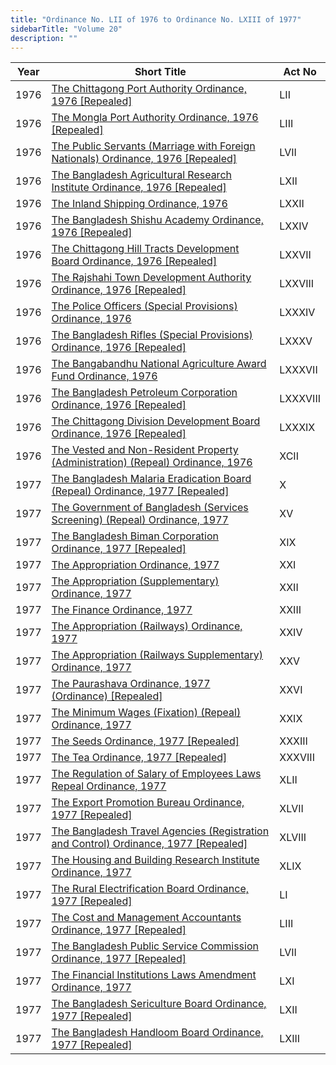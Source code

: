 ```yaml
---
title: "Ordinance No. LII of 1976 to Ordinance No. LXIII of 1977"
sidebarTitle: "Volume 20"
description: ""
---
```


| Year | Short Title | Act No |
|------|-------------|--------|
| 1976 | [The Chittagong Port Authority Ordinance, 1976 [Repealed]](/laws/act-527) | LII |
| 1976 | [The Mongla Port Authority Ordinance, 1976 [Repealed]](/laws/act-528) | LIII |
| 1976 | [The Public Servants (Marriage with Foreign Nationals) Ordinance, 1976 [Repealed]](/laws/act-529) | LVII |
| 1976 | [The Bangladesh Agricultural Research Institute Ordinance, 1976 [Repealed]](/laws/act-530) | LXII |
| 1976 | [The Inland Shipping Ordinance, 1976](/laws/act-531) | LXXII |
| 1976 | [The Bangladesh Shishu Academy Ordinance, 1976 [Repealed]](/laws/act-532) | LXXIV |
| 1976 | [The Chittagong Hill Tracts Development Board Ordinance, 1976 [Repealed]](/laws/act-533) | LXXVII |
| 1976 | [The Rajshahi Town Development Authority Ordinance, 1976 [Repealed]](/laws/act-534) | LXXVIII |
| 1976 | [The Police Officers (Special Provisions) Ordinance, 1976](/laws/act-535) | LXXXIV |
| 1976 | [The Bangladesh Rifles (Special Provisions) Ordinance, 1976 [Repealed]](/laws/act-536) | LXXXV |
| 1976 | [The Bangabandhu National Agriculture Award Fund Ordinance, 1976](/laws/act-537) | LXXXVII |
| 1976 | [The Bangladesh Petroleum Corporation Ordinance, 1976 [Repealed]](/laws/act-538) | LXXXVIII |
| 1976 | [The Chittagong Division Development Board Ordinance, 1976 [Repealed]](/laws/act-539) | LXXXIX |
| 1976 | [The Vested and Non-Resident Property (Administration) (Repeal) Ordinance, 1976](/laws/act-540) | XCII |
| 1977 | [The Bangladesh Malaria Eradication Board (Repeal) Ordinance, 1977 [Repealed]](/laws/act-541) | X |
| 1977 | [The Government of Bangladesh (Services Screening) (Repeal) Ordinance, 1977](/laws/act-542) | XV |
| 1977 | [The Bangladesh Biman Corporation Ordinance, 1977 [Repealed]](/laws/act-543) | XIX |
| 1977 | [The Appropriation Ordinance, 1977](/laws/act-544) | XXI |
| 1977 | [The Appropriation (Supplementary) Ordinance, 1977](/laws/act-545) | XXII |
| 1977 | [The Finance Ordinance, 1977](/laws/act-546) | XXIII |
| 1977 | [The Appropriation (Railways) Ordinance, 1977](/laws/act-547) | XXIV |
| 1977 | [The Appropriation (Railways Supplementary) Ordinance, 1977](/laws/act-548) | XXV |
| 1977 | [The Paurashava Ordinance, 1977 (Ordinance) [Repealed]](/laws/act-549) | XXVI |
| 1977 | [The Minimum Wages (Fixation) (Repeal) Ordinance, 1977](/laws/act-550) | XXIX |
| 1977 | [The Seeds Ordinance, 1977 [Repealed]](/laws/act-551) | XXXIII |
| 1977 | [The Tea Ordinance, 1977 [Repealed]](/laws/act-552) | XXXVIII |
| 1977 | [The Regulation of Salary of Employees Laws Repeal Ordinance, 1977](/laws/act-553) | XLII |
| 1977 | [The Export Promotion Bureau Ordinance, 1977 [Repealed]](/laws/act-554) | XLVII |
| 1977 | [The Bangladesh Travel Agencies (Registration and Control) Ordinance, 1977 [Repealed]](/laws/act-555) | XLVIII |
| 1977 | [The Housing and Building Research Institute Ordinance, 1977](/laws/act-556) | XLIX |
| 1977 | [The Rural Electrification Board Ordinance, 1977 [Repealed]](/laws/act-557) | LI |
| 1977 | [The Cost and Management Accountants Ordinance, 1977 [Repealed]](/laws/act-558) | LIII |
| 1977 | [The Bangladesh Public Service Commission Ordinance, 1977 [Repealed]](/laws/act-559) | LVII |
| 1977 | [The Financial Institutions Laws Amendment Ordinance, 1977](/laws/act-560) | LXI |
| 1977 | [The Bangladesh Sericulture Board Ordinance, 1977 [Repealed]](/laws/act-561) | LXII |
| 1977 | [The Bangladesh Handloom Board Ordinance, 1977 [Repealed]](/laws/act-562) | LXIII |
